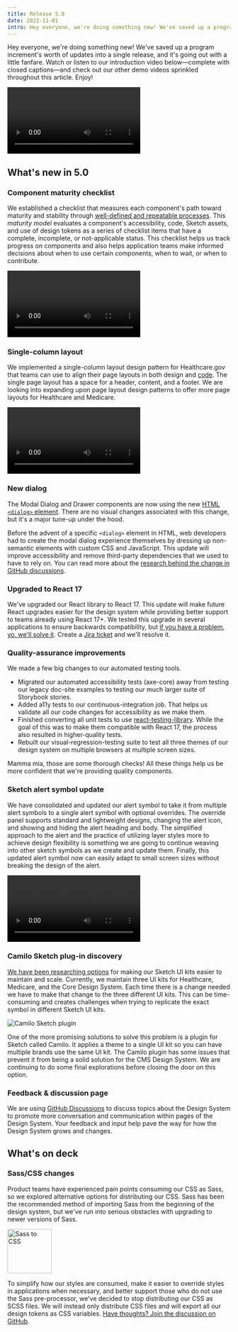 ```yaml
---
title: Release 5.0
date: 2022-11-01
intro: Hey everyone, we're doing something new! We've saved up a program increment's worth of updates into a single release, and it's going out with a little fanfare.
---
```



Hey everyone, we're doing something new! We've saved up a program increment's worth of updates into a single release, and it's going out with a little fanfare. Watch or listen to our introduction video below—complete with closed captions—and check out our other demo videos sprinkled throughout this article. Enjoy!

<div className="ds-u-margin-top--2">
  <Video name="release-5.0" />
</div>

## What's new in 5.0

### Component maturity checklist

We established a checklist that measures each component's path toward maturity and stability through [well-defined and repeatable processes](https://github.com/CMSgov/design-system/blob/main/COMPONENT_MATURITY.md). This _maturity model_ evaluates a component's accessibility, code, Sketch assets, and use of design tokens as a series of checklist items that have a complete, incomplete, or not-applicable status. This checklist helps us track progress on components and also helps application teams make informed decisions about when to use certain components, when to wait, or when to contribute.

<div className="ds-u-margin-top--2">
  <Video name="component-maturity-demo" />
</div>

### Single-column layout

We implemented a single-column layout design pattern for Healthcare.gov that teams can use to align their page layouts in both design and [code](https://design.cms.gov/layouts/Healthcare/one-col-page-layout?theme=healthcare). The single page layout has a space for a header, content, and a footer. We are looking into expanding upon page layout design patterns to offer more page layouts for Healthcare and Medicare.

<div className="ds-u-margin-top--2">
  <Video name="page-layout-demo" />
</div>

### New dialog

The Modal Dialog and Drawer components are now using the new [HTML `<dialog>` element](https://developer.mozilla.org/en-US/docs/Web/HTML/Element/dialog). There are no visual changes associated with this change, but it's a major tune-up under the hood.

<div className="ds-u-text-align--center">
</div>

Before the advent of a specific `<dialog>` element in HTML, web developers had to create the modal dialog experience themselves by dressing up non-semantic elements with custom CSS and JavaScript. This update will improve accessibility and remove third-party dependencies that we used to have to rely on. You can read more about the [research behind the change in GitHub discussions](https://github.com/CMSgov/design-system/discussions/1831).

### Upgraded to React 17

We've upgraded our React library to React 17. This update will make future React upgrades easier for the design system while providing better support to teams already using React 17+. We tested this upgrade in several applications to ensure backwards compatibility, but [if you have a problem, yo, we'll solve it](https://youtu.be/rog8ou-ZepE?t=54). Create a [Jira ticket](https://jira.cms.gov/secure/RapidBoard.jspa?rapidView=3359) and we'll resolve it.

### Quality-assurance improvements

We made a few big changes to our automated testing tools. 

- Migrated our automated accessibility tests (axe-core) away from testing our legacy doc-site examples to testing our much larger suite of Storybook stories. 
- Added a11y tests to our continuous-integration job. That helps us validate all our code changes for accessibility as we make them. 
- Finished converting all unit tests to use [react-testing-library](https://testing-library.com/docs/react-testing-library/intro/). While the goal of this was to make them compatible with React 17, the process also resulted in higher-quality tests. 
- Rebuilt our visual-regression-testing suite to test all three themes of our design system on multiple browsers at multiple screen sizes. 

Mamma mia, those are some thorough checks! All these things help us be more confident that we're providing quality components.

### Sketch alert symbol update 

We have consolidated and updated our alert symbol to take it from multiple alert symbols to a single alert symbol with optional overrides. The override panel supports standard and lightweight designs, changing the alert icon, and showing and hiding the alert heading and body. The simplified approach to the alert and the practice of utilizing layer styles more to achieve design flexibility is something we are going to continue weaving into other sketch symbols as we create and update them. Finally, this updated alert symbol now can easily adapt to small screen sizes without breaking the design of the alert.

<div className="ds-u-margin-top--2">
  <Video name="sketch-alert-demo" />
</div>

### Camilo Sketch plug-in discovery 

[We have been researching options](https://github.com/CMSgov/design-system/discussions/2231) for making our Sketch UI kits easier to maintain and scale. Currently, we maintain three UI kits for Healthcare, Medicare, and the Core Design System. Each time there is a change needed we have to make that change to the three different UI kits. This can be time-consuming and creates challenges when trying to replicate the exact symbol in different Sketch UI kits.

<div className="ds-u-text-align--center ds-u-margin-y--3">
  <img src={camiloImg} alt="Camilo Sketch plugin" className="ds-u-display--inline-block" />
</div>

One of the more promising solutions to solve this problem is a plugin for Sketch called Camilo. It applies a theme to a single UI kit so you can have multiple brands use the same UI kit. The Camilo plugin has some issues that prevent it from being a solid solution for the CMS Design System. We are continuing to do some final explorations before closing the door on this option.

### Feedback & discussion page

We are using [GitHub Discussions](https://github.com/CMSgov/design-system/discussions) to discuss topics about the Design System to promote more conversation and communication within pages of the Design System. Your feedback and input help pave the way for how the Design System grows and changes.

## What's on deck

### Sass/CSS changes

Product teams have experienced pain points consuming our CSS as Sass, so we explored alternative options for distributing our CSS. Sass has been the recommended method of importing Sass from the beginning of the design system, but we've run into serious obstacles with upgrading to newer versions of Sass. 

<div className="ds-u-text-align--center ds-u-margin-y--3">
  <img src={scssToCssImg} alt="Sass to CSS" className="ds-u-display--inline-block" height="100" />
</div>

To simplify how our styles are consumed, make it easier to override styles in applications when necessary, and better support those who do not use the Sass pre-processor, we've decided to stop distributing our CSS as SCSS files. We will instead only distribute CSS files and will export all our design tokens as CSS variables. [Have thoughts? Join the discussion on GitHub](https://github.com/CMSgov/design-system/discussions/2223).
